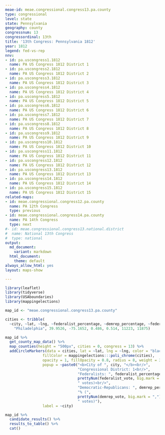 ```yaml
---
meae-id: meae.congressional.congress13.pa.county
type: congressional
level: state
state: Pennsylvania
geography: county
congressnum: 13
congressordinal: 13th
title: '13th Congress: Pennsylvania 1812'
year: 1812
legend: fed-vs-rep
nnv:
- id: pa.uscongress1.1812
  name: PA US Congress 1812 District 1
- id: pa.uscongress2.1812
  name: PA US Congress 1812 District 2
- id: pa.uscongress3.1812
  name: PA US Congress 1812 District 3
- id: pa.uscongress4.1812
  name: PA US Congress 1812 District 4
- id: pa.uscongress5.1812
  name: PA US Congress 1812 District 5
- id: pa.uscongress6.1812
  name: PA US Congress 1812 District 6
- id: pa.uscongress7.1812
  name: PA US Congress 1812 District 7
- id: pa.uscongress8.1812
  name: PA US Congress 1812 District 8
- id: pa.uscongress9.1812
  name: PA US Congress 1812 District 9
- id: pa.uscongress10.1812
  name: PA US Congress 1812 District 10
- id: pa.uscongress11.1812
  name: PA US Congress 1812 District 11
- id: pa.uscongress12.1812
  name: PA US Congress 1812 District 12
- id: pa.uscongress13.1812
  name: PA US Congress 1812 District 13
- id: pa.uscongress14.1812
  name: PA US Congress 1812 District 14
- id: pa.uscongress15.1812
  name: PA US Congress 1812 District 15
related-maps:
- id: meae.congressional.congress12.pa.county
  name: PA 12th Congress
  type: previous
- id: meae.congressional.congress14.pa.county
  name: PA 14th Congress
  type: next
#- id: meae.congressional.congress13.national.district
#  name: National 13th Congress
#  type: national
output:
  md_document:
    variant: markdown
  html_document:
    theme: default
always_allow_html: yes
layout: maps-show

---
```


```r
library(leaflet)
library(tidyverse)
library(USAboundaries)
library(mappingelections)

map_id <- "meae.congressional.congress13.pa.county"

cities <- tribble(
  ~city, ~lat, ~lng, ~federalist_percentage, ~demrep_percentage, ~federalist_vote, ~demrep_vote,
    "Philadelphia", 39.9526, -75.1652, 0.486, 0.514, 11223, 11875)
```

<div class="map">

```r
map_id %>%
  get_county_map_data() %>%
  map_counties(height = "500px", cities = 0, congress = 13) %>% 
  addCircleMarkers(data = cities, lat = ~lat, lng = ~lng, color = "black",
                 fillColor = mappingelections:::poli_chrome(cities),
                 opacity = 1, fillOpacity = 0.8, radius = 8, weight = 3,
                 popup = ~paste0("<b>City of ", city, "</b><br/>",
                                 "Congressional District: 1<br/>",
                                 "Federalists: ", federalist_percentage * 100, "% (", 
                                 prettyNum(federalist_vote, big.mark = ","), 
                                 " votes)<br/>",
                                 "Democratic-Republicans: ", demrep_percentage * 100,
                                 "% (", 
                                 prettyNum(demrep_vote, big.mark = ","),
                                 " votes)"),
                 label = ~city)
```

</div>

<div class="results-table">

```r
map_id %>%
  candidate_results() %>%
  results_to_table() %>%
  cat()
```

</div>
